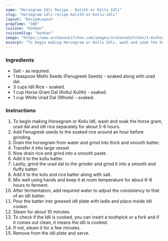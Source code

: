 ---
name: "Horsegram Idli Recipe - Kulith or Kollu Idli"
slug: "horsegram-idli-recipe-kulith-or-kollu-idli"
layout: 'RecipeLayout'
prepTime: "380"
cuisine: "Konkan"
cuisineSlug: "konkan"
image: "https://www.archanaskitchen.com/images/archanaskitchen/1-Author/swathynandhini/HORSEGRAM_IDLI__KOLLU_IDLI_original_1600.jpg"
excerpt: "To begin making Horsegram or Kollu Idli, wash and soak the horse gram, urad dal and idli rice separately for about 5-6 hours"
---

### Ingredients

- Salt - as required.
- 1 teaspoon Methi Seeds (Fenugreek Seeds) - soaked along with urad dal.
- 3 cups Idli Rice - soaked.
- 1 cup Horse Gram Dal (Kollu/ Kulith) - soaked.
- 1 cup White Urad Dal (Whole) - soaked.

### Instructions

1. To begin making Horsegram or Kollu Idli, wash and soak the horse gram, urad dal and idli rice separately for about 5-6 hours.
1. Add Fenugreek seeds to the soaked rice around an hour before grinding.
1. Drain the horsegram from water and grind into thick and smooth batter.
1. Transfer it into large vessel.
1. Now drain rice and grind into a smooth paste.
1. Add it to the kollu batter.
1. Lastly, grind the urad dal to the grinder and grind it into a smooth and fluffy batter.
1. Add it to the kolu and rice batter along with salt.
1. Mix well using hands and keep it at room temperature for about 6-8 hours to ferment.
1. After fermentation, add required water to adjust the consistency to that of an idli batter.
1. Pour the batter into greased idli plate with ladle and place inside idli cooker.
1. Steam for about 10 minutes.
1. To check if the Idli is cooked, you can insert a toothpick or a fork and if it comes out clean, it means the idli is cooked.
1. If not, steam it for a few minutes.
1. Remove from the idli plate and serve.
